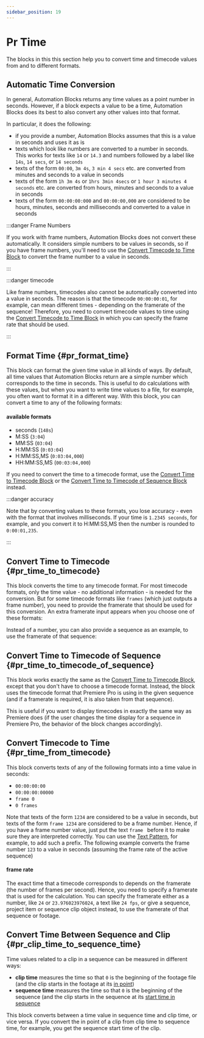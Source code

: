 ```yaml
---
sidebar_position: 19
---
```



# Pr Time

The blocks in this this section help you to convert time and timecode values from and to different formats. 

## Automatic Time Conversion

In general, Automation Blocks returns any time values as a point number in seconds. However, if a block expects a value to be a time, Automation Blocks does its best to also convert any other values into that format.

In particular, it does the following:
- if you provide a number, Automation Blocks assumes that this is a value in seconds and uses it as is
- texts which look like numbers are converted to a number in seconds. This works for texts like `14` or `14.3` and numbers followed by a label like `14s`, `14 secs`, or `14 seconds`
- texts of the form `00:00`, `3m 4s`, `3 min 4 secs` etc. are converted from minutes and seconds to a value in seconds
- texts of the form `1h 3m 4s` or `1hrs 3min 4secs` or `1 hour 3 minutes 4 seconds` etc. are converted from hours, minutes and seconds to a value in seconds
- texts of the form `00:00:00:000` and `00:00:00,000` are considered to be hours, minutes, seconds and milliseconds and converted to a value in seconds

:::danger Frame Numbers

If you work with frame numbers, Automation Blocks does not convert these automatically. It considers simple numbers to be values in seconds, so if you have frame numbers, you'll need to use the [Convert Timecode to Time Block](prTime#pr_time_from_timecode) to convert the frame number to a value in seconds.

:::

:::danger timecode

Like frame numbers, timecodes also cannot be automatically converted into a value in seconds. The reason is that the timecode `00:00:00:01`, for example, can mean different times - depending on the framerate of the sequence! Therefore, you need to convert timecode values to time using the [Convert Timecode to Time Block](prTime#pr_time_from_timecode) in which you can specify the frame rate that should be used.

:::

## Format Time {#pr_format_time}

<RetinaImg src="/img/blockScreenshots/PrTime/pr_format_time.png" alt="Block pr_format_time"/>


This block can format the given time value in all kinds of ways.
By default, all time values that Automation Blocks return are a simple number which corresponds to the time in seconds. This is useful to do calculations with these values, but when you want to write time values to a file, for example, you often want to format it in a different way. With this block, you can convert a time to any of the following formats:

#### available formats

- seconds (`148s`)
- M:SS (`3:04`)
- MM:SS (`03:04`)
- H:MM:SS (`0:03:04`)
- H:MM:SS,MS (`0:03:04,000`)
- HH:MM:SS,MS (`00:03:04,000`)

If you need to convert the time to a timecode format, use the [Convert Time to Timecode Block](prTime#pr_time_to_timecode) or the [Convert Time to Timecode of Sequence Block](prTime#pr_time_to_timecode_of_sequence) instead.

:::danger accuracy

Note that by converting values to these formats, you lose accuracy - even with the format that involves milliseconds. If your time is `1.2345 seconds`, for example, and you convert it to H:MM:SS,MS then the number is rounded to `0:00:01,235`.

:::

## Convert Time to Timecode {#pr_time_to_timecode}

<RetinaImg src="/img/blockScreenshots/PrTime/pr_time_to_timecode.png" alt="Block pr_time_to_timecode"/>


This block converts the time to any timecode format. 
For most timecode formats, only the time value - no additional information - is needed for the conversion. But for some timecode formats like `frames` (which just outputs a frame number), you need to provide the framerate that should be used for this conversion. An extra framerate input appears when you choose one of these formats:

<RetinaImg src="/img/blockOther/pr_time_to_timecode_example_framerate.png" alt="example framerate"/>


Instead of a number, you can also provide a sequence as an example, to use the framerate of that sequence:

<RetinaImg src="/img/blockOther/pr_time_to_timecode_example_sequence.png" alt="example framerate from sequence"/>




## Convert Time to Timecode of Sequence {#pr_time_to_timecode_of_sequence}

<RetinaImg src="/img/blockScreenshots/PrTime/pr_time_to_timecode_of_sequence.png" alt="Block pr_time_to_timecode_of_sequence"/>


This block works exactly the same as the [Convert Time to Timecode Block](prTime#pr_time_to_timecode), except that you don't have to choose a timecode format. Instead, the block uses the timecode format that Premiere Pro is using in the given sequence (and if a framerate is required, it is also taken from that sequence).

This is useful if you want to display timecodes in exactly the same way as Premiere does (if the user changes the time display for a sequence in Premiere Pro, the behavior of the block changes accordingly).





## Convert Timecode to Time {#pr_time_from_timecode}

<RetinaImg src="/img/blockScreenshots/PrTime/pr_time_from_timecode.png" alt="Block pr_time_from_timecode"/>


This block converts texts of any of the following formats into a time value in seconds:

- `00:00:00:00` 
- `00:00:00:00000` 
- `frame 0`
- `0 frames`

Note that texts of the form `1234` are considered to be a value in seconds, but texts of the form `frame 1234` are considered to be a frame number. Hence, if you have a frame number value, just put the text `frame ` before it to make sure they are interpreted correctly. You can use the [Text Pattern](text#string_pattern), for example, to add such a prefix. The following example converts the frame number `123` to a value in seconds (assuming the frame rate of the active sequence)

<RetinaImg src="/img/blockOther/pr_time_from_timecode_frame_number_example.png" alt="convert frame number to time"/>


#### frame rate

The exact time that a timecode corresponds to depends on the framerate (the number of frames per second). Hence, you need to specify a framerate that is used for the calculation. You can specify the framerate either as a number, like `24` or `23.976023976024`, a text like `24 fps`, or give a sequence, project item or sequence clip object instead, to use the framerate of that sequence or footage.

## Convert Time Between Sequence and Clip {#pr_clip_time_to_sequence_time}

<RetinaImg src="/img/blockScreenshots/PrTime/pr_clip_time_to_sequence_time.png" alt="Block pr_clip_time_to_sequence_time"/>


Time values related to a clip in a sequence can be measured in different ways:
- **clip time** measures the time so that `0` is the beginning of the footage file (and the clip starts in the footage at its [in point](prSequenceClips#in-point))
- **sequence time** measures the time so that `0` is the beginning of the sequence (and the clip starts in the sequence at its [start time in sequence](prSequenceClips#start-time-in-sequence)

<RetinaImg src="/img/blockOther/sequence_vs_clip_time@2x.png" alt="Sequence Time vs Clip Time"/>


This block converts between a time value in sequence time and clip time, or vice versa. If you convert the in point of a clip from clip time to sequence time, for example, you get the sequence start time of the clip.